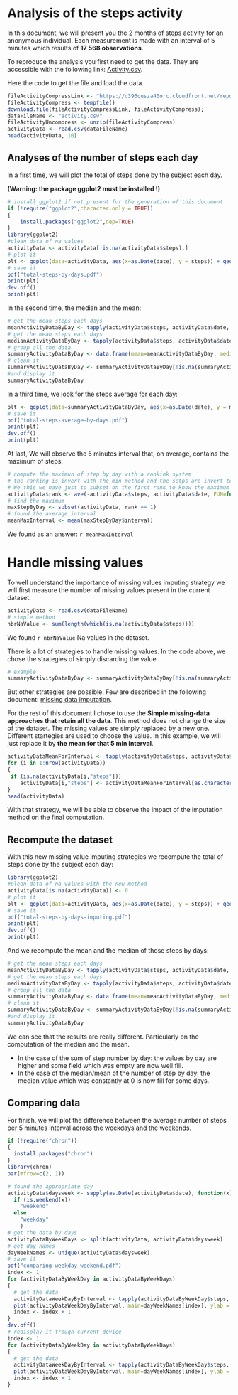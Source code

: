 # Analysis of the steps activity

In this document, we will present you the 2 months of steps activity for an anonymous individual. Each measurement is made with an interval of 5 minutes which results of **17 568 observations**.

To reproduce the analysis you first need to get the data. They are accessible with the following link: [Activity.csv](https://d396qusza40orc.cloudfront.net/repdata%2Fdata%2Factivity.zip).

Here the code to get the file and load the data.

```r
fileActivityCompressLink <- "https://d396qusza40orc.cloudfront.net/repdata%2Fdata%2Factivity.zip"
fileActivityCompress <- tempfile()
download.file(fileActivityCompressLink, fileActivityCompress);
dataFileName <- "activity.csv"
fileActivityUncompress <- unzip(fileActivityCompress)
activityData <- read.csv(dataFileName)
head(activityData, 10)
```

## Analyses of the number of steps each day

In a first time, we will plot the total of steps done by the subject each day.

**(Warning: the package ggplot2 must be installed !)**

```r
# install ggplot2 if not present for the generation of this document
if (!require("ggplot2",character.only = TRUE))
{
    install.packages("ggplot2",dep=TRUE)
}
library(ggplot2)
#clean data of na values
activityData <- activityData[!is.na(activityData$steps),]
# plot it
plt <- ggplot(data=activityData, aes(x=as.Date(date), y = steps)) + geom_bar(stat="identity") + ylab("Steps") + xlab("Dates")
# save it
pdf("total-steps-by-days.pdf")
print(plt)
dev.off()
print(plt)
```

In the second time, the median and the mean:

```r
# get the mean steps each days
meanActivityDataByDay <- tapply(activityData$steps, activityData$date, mean, na.rm = T, simplify = T)
# get the mean steps each days
medianActivityDataByDay <- tapply(activityData$steps, activityData$date, median, na.rm = T, simplify = T)
# group all the data
summaryActivityDataByDay <- data.frame(mean=meanActivityDataByDay, median=medianActivityDataByDay, date=names(meanActivityDataByDay), row.names = NULL)
# clean it
summaryActivityDataByDay <- summaryActivityDataByDay[!is.na(summaryActivityDataByDay$mea) | !is.na(summaryActivityDataByDay$med),]
#and display it
summaryActivityDataByDay
```

In a third time, we look for the steps average for each day:

```r
plt <- ggplot(data=summaryActivityDataByDay, aes(x=as.Date(date), y = mean)) + geom_line() + ylab("mean steps") + xlab("Dates")
# save it
pdf("total-steps-average-by-days.pdf")
print(plt)
dev.off()
print(plt)
```

At last, We will observe the 5 minutes interval that, on average, contains the maximum of steps:

```r
# compute the maximun of step by day with a rankink system
# the ranking is invert with the min method and the setps are invert too.
# We this we have just to subset on the first rank to know the maximum
activityData$rank <- ave(-activityData$steps, activityData$date, FUN=function(x) rank(x, ties.method = "min"))
# find the maximum
maxStepByDay <- subset(activityData, rank == 1)
# found the average interval
meanMaxInterval <- mean(maxStepByDay$interval)
```
We found as an answer: `r meanMaxInterval`

# Handle missing values

To well understand the importance of missing values imputing strategy we will first measure the number of missing values present in the current dataset.

```r
activityData <- read.csv(dataFileName)
# simple method
nbrNaValue <- sum(length(which(is.na(activityData$steps))))
```

We found `r nbrNaValue` Na values in the dataset.

There is a lot of strategies to handle missing values. In the code above, we chose the strategies of simply discarding the value.

```r
# example
summaryActivityDataByDay <- summaryActivityDataByDay[!is.na(summaryActivityDataByDay$mea) | !is.na(summaryActivityDataByDay$med),]
``` 

But other strategies are possible. Few are described in the following document: [missing data imputation](http://www.stat.columbia.edu/~gelman/arm/missing.pdf).

For the rest of this document I chose to use the **Simple missing-data approaches that retain all the data**. This method does not change the size of the dataset. The missing values are simply replaced by a new one. Different startegies are used to choose the value. In this example, we will just replace it by **the mean for that 5 min interval**.

```r
activityDataMeanForInterval <- tapply(activityData$steps, activityData$interval, na.rm=T, mean)
for (i in 1:nrow(activityData))
{
 if (is.na(activityData[i,"steps"]))
    activityData[i,"steps"] <- activityDataMeanForInterval[as.character(activityData[i, "interval"])]
}
head(activityData)
```

With that strategy, we will be able to observe the impact of the imputation method on the final computation.

## Recompute the dataset

With this new missing value imputing strategies we recompute the total of steps done by the subject each day:

```r
library(ggplot2)
#clean data of na values with the new method
activityData[is.na(activityData)] <- 0
# plot it
plt <- ggplot(data=activityData, aes(x=as.Date(date), y = steps)) + geom_bar(stat="identity") + ylab("Steps") + xlab("Dates")
# save it
pdf("total-steps-by-days-imputing.pdf")
print(plt)
dev.off()
print(plt)
```

And we recompute the mean and the median of those steps by days:

```r
# get the mean steps each days
meanActivityDataByDay <- tapply(activityData$steps, activityData$date, mean, na.rm = T, simplify = T)
# get the mean steps each days
medianActivityDataByDay <- tapply(activityData$steps, activityData$date, median, na.rm = T, simplify = T)
# group all the data
summaryActivityDataByDay <- data.frame(mean=meanActivityDataByDay, median=medianActivityDataByDay, date=names(meanActivityDataByDay), row.names = NULL)
# clean it
summaryActivityDataByDay <- summaryActivityDataByDay[!is.na(summaryActivityDataByDay$mea) | !is.na(summaryActivityDataByDay$med),]
#and display it
summaryActivityDataByDay
```

We can see that the results are really different. Particularly on the computation of the median and the mean.

- In the case of the sum of step number by day: the values by day are higher and some field which was empty are now well fill.
- In the case of the median/mean of the number of step by day: the median value which was constantly at 0 is now fill for some days.

## Comparing data

For finish, we will plot the difference between the average number of steps per 5 minutes interval across the weekdays and the weekends.

```r
if (!require("chron"))
{
  install.packages("chron")
}
library(chron)
par(mfrow=c(2, 1))

# found the appropriate day
activityData$daysweek <- sapply(as.Date(activityData$date), function(x) 
  if (is.weekend(x))
    "weekend"
  else
    "weekday"
    )
# get the data by days
activityDataByWeekDays <- split(activityData, activityData$daysweek)
# get day names
dayWeekNames <- unique(activityData$daysweek)
# save it
pdf("comparing-weekday-weekend.pdf")
index <- 1
for (activityDataByWeekDay in activityDataByWeekDays)
{
  # get the data 
  activityDataWeekDayByInterval <- tapply(activityDataByWeekDay$steps, activityDataByWeekDay$interval, mean)
  plot(activityDataWeekDayByInterval, main=dayWeekNames[index], ylab = "Average steps", xlab = "Interval", type="l")
  index <- index + 1
}
dev.off()
# redisplay it trough current device
index <- 1
for (activityDataByWeekDay in activityDataByWeekDays)
{
  # get the data 
  activityDataWeekDayByInterval <- tapply(activityDataByWeekDay$steps, activityDataByWeekDay$interval, mean)
  plot(activityDataWeekDayByInterval, main=dayWeekNames[index], ylab = "Average steps", xlab = "Interval", type="l")
  index <- index + 1
}
```
